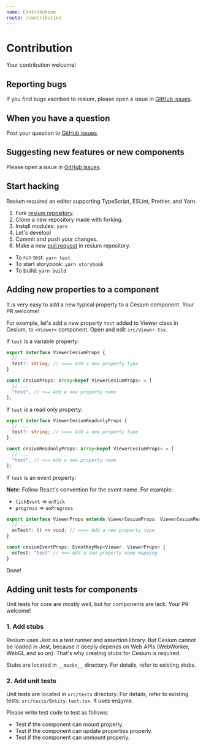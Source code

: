 ```yaml
---
name: Contribution
route: /contribution
---
```


# Contribution

Your contribution welcome!

## Reporting bugs

If you find bugs ascribed to resium, please open a issue in [GitHub issues](https://github.com/darwin-education/resium/issues).

## When you have a question

Post your question to [GitHub issues](https://github.com/darwin-education/resium/issues).

## Suggesting new features or new components

Please open a issue in [GitHub issues](https://github.com/darwin-education/resium/issues).

## Start hacking

Resium required an editor supporting TypeScript, ESLint, Prettier, and Yarn.

1. Fork [resium repository](https://github.com/darwin-education/resium).
2. Clone a new repository made with forking.
3. Install modules: `yarn`
4. Let's develop!
5. Commit and push your changes.
6. Make a new [pull request](https://github.com/darwin-education/resium/pulls) in resium repository.

- To run test: `yarn test`
- To start storybook: `yarn storybook`
- To build: `yarn build`

## Adding new properties to a component

It is very easy to add a new typical property to a Cesium component. Your PR welcome!

For example, let's add a new property `test` added to Viewer class in Cesium, to `<Viewer>` component. Open and edit `src/Viewer.tsx`.

If `test` is a variable property:

```ts
export interface ViewerCesiumProps {
  // ...
  test?: string; // <=== Add a new property type
}
```

```ts
const cesiumProps: Array<keyof ViewerCesiumProps> = [
  // ...
  "test", // <== Add a new property name
];
```

If `test` is a read only property:

```ts
export interface ViewerCesiumReadonlyProps {
  // ...
  test?: string; // <=== Add a new property type
}
```

```ts
const cesiumReadonlyProps: Array<keyof ViewerCesiumProps> = [
  // ...
  "test", // <== Add a new property name
];
```

If `test` is an event property:

**Note**: Follow React's convention for the event name. For example:

- `tickEvent` => `onTick`
- `progress` => `onProgress`

```ts
export interface ViewerProps extends ViewerCesiumProps, ViewerCesiumReadonlyProps {
  // ...
  onTest?: () => void; // <=== Add a new property type
}
```

```ts
const cesiumEventProps: EventKeyMap<Viewer, ViewerProps> {
  onTest: "test" // <== Add a new property name mapping
}
```

Done!

## Adding unit tests for components

Unit tests for core are mostly well, but for components are lack. Your PR welcome!

### 1. Add stubs

Resium uses Jest as a test runner and assertion library. But Cesium cannot be loaded in Jest, because it deeply depends on Web APIs (WebWorker, WebGL and so on). That's why creating stubs for Cesium is required.

Stubs are located in `__mocks__` directory. For details, refer to existing stubs.

### 2. Add unit tests

Unit tests are located in `src/tests` directory. For details, refer to existing tests: `src/tests/Entity.test.tsx`. It uses enzyme.

Please write test code to test as follows:

- Test if the component can mount properly.
- Test if the component can update properties properly.
- Test if the component can unmount properly.

